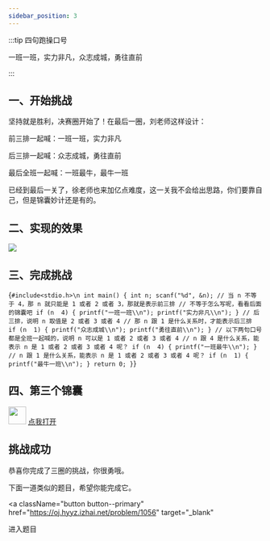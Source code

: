 ```yaml
---
sidebar_position: 3
---
```


:::tip 四句跑操口号

一班一班，实力非凡，众志成城，勇往直前

:::

## 一、开始挑战

坚持就是胜利，决赛圈开始了！在最后一圈，刘老师这样设计：

前三排一起喊：一班一班，实力非凡

后三排一起喊：众志成城，勇往直前

最后全班一起喊：一班最牛，最牛一班

已经到最后一关了，徐老师也来加亿点难度，这一关我不会给出思路，你们要靠自己，但是锦囊妙计还是有的。

## 二、实现的效果

![](./img/第三圈效果.gif)

## 三、完成挑战

<Editor language="c" showInput>{`#include<stdio.h>\n
int main()
{
    int n;
    scanf("%d", &n);
    // 当 n 不等于 4，那 n 就只能是 1 或者 2 或者 3，那就是表示前三排
    // 不等于怎么写呢，看看后面的锦囊吧
    if (n  4) {
        printf("一班一班\\n");
        printf("实力非凡\\n");
    }
    // 后三排，说明 n 取值是 2 或者 3 或者 4
    // 那 n 跟 1 是什么关系时，才能表示后三排
    if (n  1) {
        printf("众志成城\\n");
        printf("勇往直前\\n");
    }
    // 以下两句口号都是全班一起喊的，说明 n 可以是 1 或者 2 或者 3 或者 4
    // n 跟 4 是什么关系，能表示 n 是 1 或者 2 或者 3 或者 4 呢？
    if (n  4) {
        printf("一班最牛\\n");
    }
    // n 跟 1 是什么关系，能表示 n 是 1 或者 2 或者 3 或者 4 呢？
    if (n  1) {
        printf("最牛一班\\n");
    }
    return 0;
}`}</Editor>

## 四、第三个锦囊


<div className="container">
  <div className="row">
    <img src={jinnang} width="35" height="35" />
    <a
      className="button button--primary margin-left--sm"
      href="/clang/relational-operator/剩下三个"
      target="_blank"
    >
      <span>点我打开</span>
    </a>
  </div>
</div>

## 挑战成功

恭喜你完成了三圈的挑战，你很勇哦。

下面一道类似的题目，希望你能完成它。

<a
  className="button button--primary"
  href="https://oj.hyyz.izhai.net/problem/1056"
  target="_blank"
>
  <span>进入题目</span>
</a>
